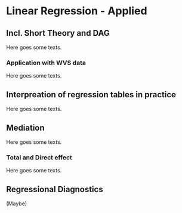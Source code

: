 # Linear Regression - Applied {#lin-a}

## Incl. Short Theory and DAG
Here goes some texts. 

### Application with WVS data
Here goes some texts.

## Interpreation of regression tables in practice
Here goes some texts. 

## Mediation
Here goes some texts. 

### Total and Direct effect
Here goes some texts.

## Regressional Diagnostics
(Maybe)